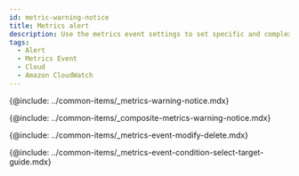 ```yaml
---
id: metric-warning-notice
title: Metrics alert
description: Use the metrics event settings to set specific and complex events.
tags:
  - Alert
  - Metrics Event
  - Cloud
  - Amazon CloudWatch
---
```


{@include: ../common-items/_metrics-warning-notice.mdx} 

{@include: ../common-items/_composite-metrics-warning-notice.mdx} 

{@include: ../common-items/_metrics-event-modify-delete.mdx}

{@include: ../common-items/_metrics-event-condition-select-target-guide.mdx}
